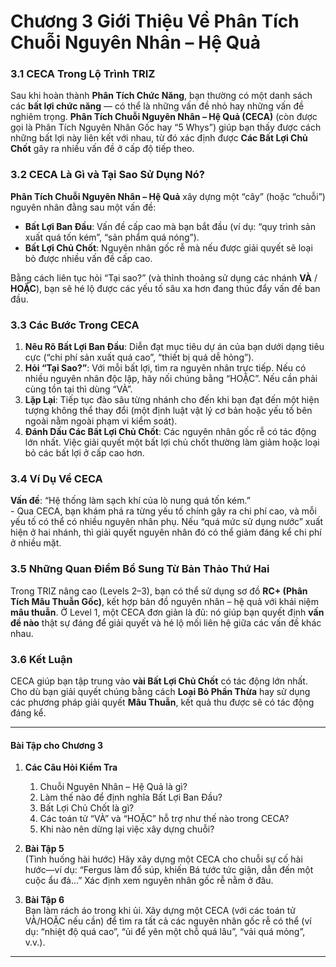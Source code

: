 
# **Chương 3** Giới Thiệu Về Phân Tích Chuỗi Nguyên Nhân – Hệ Quả

### 3.1 CECA Trong Lộ Trình TRIZ

Sau khi hoàn thành **Phân Tích Chức Năng**, bạn thường có một danh sách các **bất lợi chức năng** — có thể là những vấn đề nhỏ hay những vấn đề nghiêm trọng. **Phân Tích Chuỗi Nguyên Nhân – Hệ Quả (CECA)** (còn được gọi là Phân Tích Nguyên Nhân Gốc hay “5 Whys”) giúp bạn thấy được cách những bất lợi này liên kết với nhau, từ đó xác định được **Các Bất Lợi Chủ Chốt** gây ra nhiều vấn đề ở cấp độ tiếp theo.

### 3.2 CECA Là Gì và Tại Sao Sử Dụng Nó?

**Phân Tích Chuỗi Nguyên Nhân – Hệ Quả** xây dựng một “cây” (hoặc “chuỗi”) nguyên nhân đằng sau một vấn đề:

- **Bất Lợi Ban Đầu**: Vấn đề cấp cao mà bạn bắt đầu (ví dụ: “quy trình sản xuất quá tốn kém”, “sản phẩm quá nóng”).  
- **Bất Lợi Chủ Chốt**: Nguyên nhân gốc rễ mà nếu được giải quyết sẽ loại bỏ được nhiều vấn đề cấp cao.

Bằng cách liên tục hỏi “Tại sao?” (và thỉnh thoảng sử dụng các nhánh **VÀ** / **HOẶC**), bạn sẽ hé lộ được các yếu tố sâu xa hơn đang thúc đẩy vấn đề ban đầu.

### 3.3 Các Bước Trong CECA

1. **Nêu Rõ Bất Lợi Ban Đầu**: Diễn đạt mục tiêu dự án của bạn dưới dạng tiêu cực (“chi phí sản xuất quá cao”, “thiết bị quá dễ hỏng”).  
2. **Hỏi “Tại Sao?”**: Với mỗi bất lợi, tìm ra nguyên nhân trực tiếp. Nếu có nhiều nguyên nhân độc lập, hãy nối chúng bằng “HOẶC”. Nếu cần phải cùng tồn tại thì dùng “VÀ”.  
3. **Lặp Lại**: Tiếp tục đào sâu từng nhánh cho đến khi bạn đạt đến một hiện tượng không thể thay đổi (một định luật vật lý cơ bản hoặc yếu tố bên ngoài nằm ngoài phạm vi kiểm soát).  
4. **Đánh Dấu Các Bất Lợi Chủ Chốt**: Các nguyên nhân gốc rễ có tác động lớn nhất. Việc giải quyết một bất lợi chủ chốt thường làm giảm hoặc loại bỏ các bất lợi ở cấp cao hơn.

### 3.4 Ví Dụ Về CECA

**Vấn đề**: “Hệ thống làm sạch khí của lò nung quá tốn kém.”  
- Qua CECA, bạn khám phá ra từng yếu tố chính gây ra chi phí cao, và mỗi yếu tố có thể có nhiều nguyên nhân phụ. Nếu “quá mức sử dụng nước” xuất hiện ở hai nhánh, thì giải quyết nguyên nhân đó có thể giảm đáng kể chi phí ở nhiều mặt.

### 3.5 Những Quan Điểm Bổ Sung Từ Bản Thảo Thứ Hai

Trong TRIZ nâng cao (Levels 2–3), bạn có thể sử dụng sơ đồ **RC+ (Phân Tích Mâu Thuẫn Gốc)**, kết hợp bản đồ nguyên nhân – hệ quả với khái niệm **mâu thuẫn**. Ở Level 1, một CECA đơn giản là đủ: nó giúp bạn quyết định **vấn đề nào** thật sự đáng để giải quyết và hé lộ mối liên hệ giữa các vấn đề khác nhau.

### 3.6 Kết Luận

CECA giúp bạn tập trung vào **vài Bất Lợi Chủ Chốt** có tác động lớn nhất. Cho dù bạn giải quyết chúng bằng cách **Loại Bỏ Phần Thừa** hay sử dụng các phương pháp giải quyết **Mâu Thuẫn**, kết quả thu được sẽ có tác động đáng kể.

---

#### Bài Tập cho Chương 3

1. **Các Câu Hỏi Kiểm Tra**  
   1. Chuỗi Nguyên Nhân – Hệ Quả là gì?  
   2. Làm thế nào để định nghĩa Bất Lợi Ban Đầu?  
   3. Bất Lợi Chủ Chốt là gì?  
   4. Các toán tử “VÀ” và “HOẶC” hỗ trợ như thế nào trong CECA?  
   5. Khi nào nên dừng lại việc xây dựng chuỗi?

2. **Bài Tập 5**  
   (Tình huống hài hước) Hãy xây dựng một CECA cho chuỗi sự cố hài hước—ví dụ: “Fergus làm đổ súp, khiến Bá tước tức giận, dẫn đến một cuộc ẩu đả…” Xác định xem nguyên nhân gốc rễ nằm ở đâu.

3. **Bài Tập 6**  
   Bạn làm rách áo trong khi ủi. Xây dựng một CECA (với các toán tử VÀ/HOẶC nếu cần) để tìm ra tất cả các nguyên nhân gốc rễ có thể (ví dụ: “nhiệt độ quá cao”, “ủi để yên một chỗ quá lâu”, “vải quá mỏng”, v.v.).

---

<a name="chapter-4"></a>

